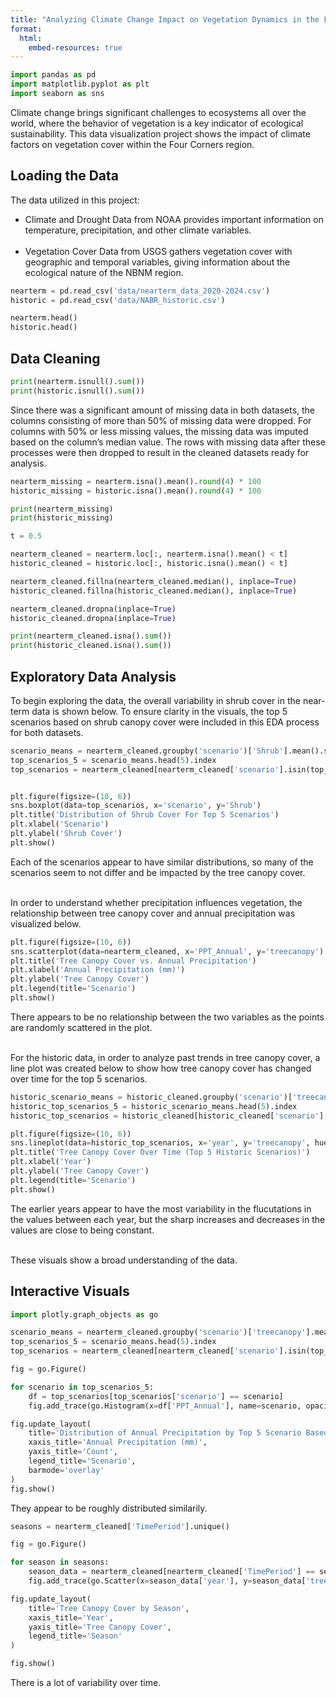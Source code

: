 ```yaml
---
title: "Analyzing Climate Change Impact on Vegetation Dynamics in the Four Corners Region"
format:
  html:
    embed-resources: true
---
```



```python
import pandas as pd
import matplotlib.pyplot as plt
import seaborn as sns
```


Climate change brings significant challenges to ecosystems all over the world, where the behavior of vegetation is a key indicator of ecological sustainability. This data visualization project shows the impact of climate factors on vegetation cover within the Four Corners region. 


## Loading the Data

The data utilized in this project:

- Climate and Drought Data from NOAA provides important information on temperature, precipitation, and other climate variables. <br><br>
- Vegetation Cover Data from USGS gathers vegetation cover with geographic and temporal variables, giving information about the ecological nature of the NBNM region.

```python
nearterm = pd.read_csv('data/nearterm_data_2020-2024.csv')
historic = pd.read_csv('data/NABR_historic.csv')
```

```python
nearterm.head()
historic.head()
```


## Data Cleaning 

```python
print(nearterm.isnull().sum())
print(historic.isnull().sum())
```

Since there was a significant amount of missing data in both datasets, the columns consisting of more than 50% of missing data were dropped. For columns with 50% or less missing values, the missing data was imputed based on the column's median value. The rows with missing data after these processes were then dropped to result in the cleaned datasets ready for analysis. 

```python
nearterm_missing = nearterm.isna().mean().round(4) * 100
historic_missing = historic.isna().mean().round(4) * 100

print(nearterm_missing)
print(historic_missing)

t = 0.5

nearterm_cleaned = nearterm.loc[:, nearterm.isna().mean() < t]
historic_cleaned = historic.loc[:, historic.isna().mean() < t]

nearterm_cleaned.fillna(nearterm_cleaned.median(), inplace=True)
historic_cleaned.fillna(historic_cleaned.median(), inplace=True)

nearterm_cleaned.dropna(inplace=True)
historic_cleaned.dropna(inplace=True)

print(nearterm_cleaned.isna().sum())
print(historic_cleaned.isna().sum())
```


## Exploratory Data Analysis


To begin exploring the data, the overall variability in shrub cover in the near-term data is shown below. To ensure clarity in the visuals, the top 5 scenarios based on shrub canopy cover were included in this EDA process for both datasets.


```python
scenario_means = nearterm_cleaned.groupby('scenario')['Shrub'].mean().sort_values(ascending=False)
top_scenarios_5 = scenario_means.head(5).index
top_scenarios = nearterm_cleaned[nearterm_cleaned['scenario'].isin(top_scenarios_5)]


plt.figure(figsize=(10, 6))
sns.boxplot(data=top_scenarios, x='scenario', y='Shrub')
plt.title('Distribution of Shrub Cover For Top 5 Scenarios')
plt.xlabel('Scenario')
plt.ylabel('Shrub Cover')
plt.show()
```


Each of the scenarios appear to have similar distributions, so many of the scenarios seem to not differ and be impacted by the tree canopy cover. <br><br>

In order to understand whether precipitation influences vegetation, the relationship between tree canopy cover and annual precipitation was visualized below. 


```python
plt.figure(figsize=(10, 6))
sns.scatterplot(data=nearterm_cleaned, x='PPT_Annual', y='treecanopy')
plt.title('Tree Canopy Cover vs. Annual Precipitation')
plt.xlabel('Annual Precipitation (mm)')
plt.ylabel('Tree Canopy Cover')
plt.legend(title='Scenario')
plt.show()
```

There appears to be no relationship between the two variables as the points are randomly scattered in the plot. <br><br>

For the historic data, in order to analyze past trends in tree canopy cover, a line plot was created below to show how tree canopy cover has changed over time for the top 5 scenarios. 

```python
historic_scenario_means = historic_cleaned.groupby('scenario')['treecanopy'].mean().sort_values(ascending=False)
historic_top_scenarios_5 = historic_scenario_means.head(5).index
historic_top_scenarios = historic_cleaned[historic_cleaned['scenario'].isin(historic_top_scenarios_5)]

plt.figure(figsize=(10, 6))
sns.lineplot(data=historic_top_scenarios, x='year', y='treecanopy', hue='scenario', marker='o')
plt.title('Tree Canopy Cover Over Time (Top 5 Historic Scenarios)')
plt.xlabel('Year')
plt.ylabel('Tree Canopy Cover')
plt.legend(title='Scenario')
plt.show()
```

The earlier years appear to have the most variability in the flucutations in the values between each year, but the sharp increases and decreases in the values are close to being constant. <br><br>

These visuals show a broad understanding of the data. 


## Interactive Visuals

```python
import plotly.graph_objects as go

scenario_means = nearterm_cleaned.groupby('scenario')['treecanopy'].mean().sort_values(ascending=False)
top_scenarios_5 = scenario_means.head(5).index
top_scenarios = nearterm_cleaned[nearterm_cleaned['scenario'].isin(top_scenarios_5)]

fig = go.Figure()

for scenario in top_scenarios_5:
    df = top_scenarios[top_scenarios['scenario'] == scenario]
    fig.add_trace(go.Histogram(x=df['PPT_Annual'], name=scenario, opacity=0.75))

fig.update_layout(
    title='Distribution of Annual Precipitation by Top 5 Scenario Based on Average Tree Canopy Cover',
    xaxis_title='Annual Precipitation (mm)',
    yaxis_title='Count',
    legend_title='Scenario',
    barmode='overlay'
)
fig.show()
```

They appear to be roughly distributed similarily. 

```python
seasons = nearterm_cleaned['TimePeriod'].unique()

fig = go.Figure()

for season in seasons:
    season_data = nearterm_cleaned[nearterm_cleaned['TimePeriod'] == season]
    fig.add_trace(go.Scatter(x=season_data['year'], y=season_data['treecanopy'], mode='lines+markers', name=season))

fig.update_layout(
    title='Tree Canopy Cover by Season',
    xaxis_title='Year',
    yaxis_title='Tree Canopy Cover',
    legend_title='Season'
)

fig.show()
```

There is a lot of variability over time. 